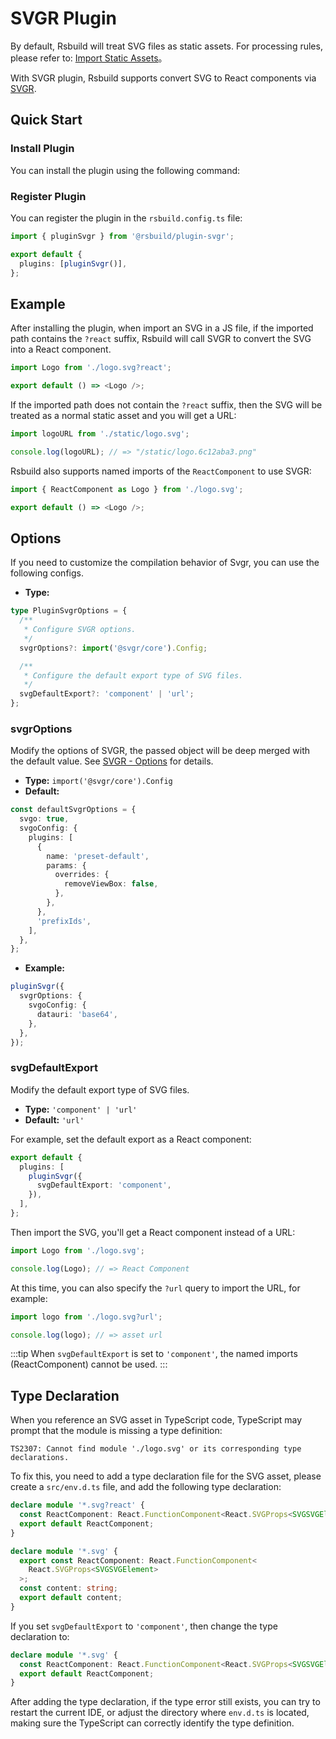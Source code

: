 # SVGR Plugin


<SourceCode href="https://github.com/web-infra-dev/rsbuild/tree/main/packages/plugin-svgr" />

By default, Rsbuild will treat SVG files as static assets. For processing rules, please refer to: [Import Static Assets](/guide/basic/static-assets)。

With SVGR plugin, Rsbuild supports convert SVG to React components via [SVGR](https://react-svgr.com/).

## Quick Start

### Install Plugin

You can install the plugin using the following command:


<PackageManagerTabs command="add @rsbuild/plugin-svgr -D" />

### Register Plugin

You can register the plugin in the `rsbuild.config.ts` file:

```ts title="rsbuild.config.ts"
import { pluginSvgr } from '@rsbuild/plugin-svgr';

export default {
  plugins: [pluginSvgr()],
};
```

## Example

After installing the plugin, when import an SVG in a JS file, if the imported path contains the `?react` suffix, Rsbuild will call SVGR to convert the SVG into a React component.

```js
import Logo from './logo.svg?react';

export default () => <Logo />;
```

If the imported path does not contain the `?react` suffix, then the SVG will be treated as a normal static asset and you will get a URL:

```js
import logoURL from './static/logo.svg';

console.log(logoURL); // => "/static/logo.6c12aba3.png"
```

Rsbuild also supports named imports of the `ReactComponent` to use SVGR:

```js
import { ReactComponent as Logo } from './logo.svg';

export default () => <Logo />;
```

## Options

If you need to customize the compilation behavior of Svgr, you can use the following configs.

- **Type:**

```ts
type PluginSvgrOptions = {
  /**
   * Configure SVGR options.
   */
  svgrOptions?: import('@svgr/core').Config;

  /**
   * Configure the default export type of SVG files.
   */
  svgDefaultExport?: 'component' | 'url';
};
```

### svgrOptions

Modify the options of SVGR, the passed object will be deep merged with the default value. See [SVGR - Options](https://react-svgr.com/docs/options/) for details.

- **Type:** `import('@svgr/core').Config`
- **Default:**

```ts
const defaultSvgrOptions = {
  svgo: true,
  svgoConfig: {
    plugins: [
      {
        name: 'preset-default',
        params: {
          overrides: {
            removeViewBox: false,
          },
        },
      },
      'prefixIds',
    ],
  },
};
```

- **Example:**

```ts
pluginSvgr({
  svgrOptions: {
    svgoConfig: {
      datauri: 'base64',
    },
  },
});
```

### svgDefaultExport

Modify the default export type of SVG files.

- **Type:** `'component' | 'url'`
- **Default:** `'url'`

For example, set the default export as a React component:

```ts title="rsbuild.config.ts"
export default {
  plugins: [
    pluginSvgr({
      svgDefaultExport: 'component',
    }),
  ],
};
```

Then import the SVG, you'll get a React component instead of a URL:

```ts
import Logo from './logo.svg';

console.log(Logo); // => React Component
```

At this time, you can also specify the `?url` query to import the URL, for example:

```ts
import logo from './logo.svg?url';

console.log(logo); // => asset url
```

:::tip
When `svgDefaultExport` is set to `'component'`, the named imports (ReactComponent) cannot be used.
:::

## Type Declaration

When you reference an SVG asset in TypeScript code, TypeScript may prompt that the module is missing a type definition:

```
TS2307: Cannot find module './logo.svg' or its corresponding type declarations.
```

To fix this, you need to add a type declaration file for the SVG asset, please create a `src/env.d.ts` file, and add the following type declaration:

```ts
declare module '*.svg?react' {
  const ReactComponent: React.FunctionComponent<React.SVGProps<SVGSVGElement>>;
  export default ReactComponent;
}

declare module '*.svg' {
  export const ReactComponent: React.FunctionComponent<
    React.SVGProps<SVGSVGElement>
  >;
  const content: string;
  export default content;
}
```

If you set `svgDefaultExport` to `'component'`, then change the type declaration to:

```ts
declare module '*.svg' {
  const ReactComponent: React.FunctionComponent<React.SVGProps<SVGSVGElement>>;
  export default ReactComponent;
}
```

After adding the type declaration, if the type error still exists, you can try to restart the current IDE, or adjust the directory where `env.d.ts` is located, making sure the TypeScript can correctly identify the type definition.
